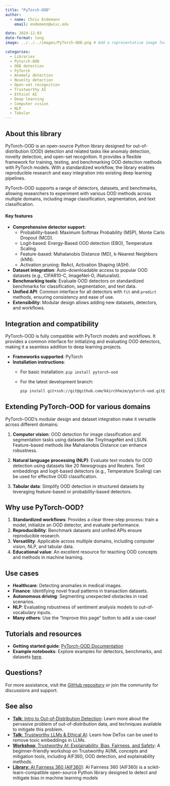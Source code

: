 ```yaml
---
title: "PyTorch-OOD"
author: 
  - name: Chris Endemann
    email: endemann@wisc.edu

date: 2024-12-03
date-format: long
image: ../../../images/PyTorch-OOD.png # Add a representative image for this library resource in the images folder.

categories: 
  - Libraries
  - Pytorch-OOD
  - OOD detection
  - PyTorch
  - Anomaly detection
  - Novelty detection
  - Open-set recognition
  - Trustworthy AI
  - Ethical AI
  - Deep learning
  - Computer vision
  - NLP
  - Tabular
---
```


## About this library

PyTorch-OOD is an open-source Python library designed for out-of-distribution (OOD) detection and related tasks like anomaly detection, novelty detection, and open-set recognition. It provides a flexible framework for training, testing, and benchmarking OOD detection methods with PyTorch models. With a standardized workflow, the library enables reproducible research and easy integration into existing deep learning pipelines.

PyTorch-OOD supports a range of detectors, datasets, and benchmarks, allowing researchers to experiment with various OOD methods across multiple domains, including image classification, segmentation, and text classification.

#### Key features
- **Comprehensive detector support**:
  - Probability-based: Maximum Softmax Probability (MSP), Monte Carlo Dropout (MCD).
  - Logit-based: Energy-Based OOD detection (EBO), Temperature Scaling.
  - Feature-based: Mahalanobis Distance (MD), k-Nearest Neighbors (kNN).
  - Activation pruning: ReAct, Activation Shaping (ASH).
- **Dataset integration**: Auto-downloadable access to popular OOD datasets (e.g., CIFAR10-C, ImageNet-O, iNaturalist).
- **Benchmarking tools**: Evaluate OOD detectors on standardized benchmarks for classification, segmentation, and text data.
- **Unified API**: Common interface for all detectors with `fit` and `predict` methods, ensuring consistency and ease of use.
- **Extensibility**: Modular design allows adding new datasets, detectors, and workflows.

## Integration and compatibility

PyTorch-OOD is fully compatible with PyTorch models and workflows. It provides a common interface for initializing and evaluating OOD detectors, making it a seamless addition to deep learning projects.

- **Frameworks supported**: PyTorch
- **Installation instructions**:
  - For basic installation: `pip install pytorch-ood`
  - For the latest development branch: 
    ```bash
    pip install git+ssh://git@github.com/kkirchheim/pytorch-ood.git@dev
    ```

## Extending PyTorch-OOD for various domains

PyTorch-OOD's modular design and dataset integration make it versatile across different domains:

1. **Computer vision**: OOD detection for image classification and segmentation tasks using datasets like TinyImageNet and LSUN. Feature-based methods like Mahalanobis Distance can enhance robustness.
   
2. **Natural language processing (NLP)**: Evaluate text models for OOD detection using datasets like 20 Newsgroups and Reuters. Text embeddings and logit-based detectors (e.g., Temperature Scaling) can be used for effective OOD classification.

3. **Tabular data**: Simplify OOD detection in structured datasets by leveraging feature-based or probability-based detectors.

## Why use PyTorch-OOD?

1. **Standardized workflows**: Provides a clear three-step process: train a model, initialize an OOD detector, and evaluate performance.
2. **Reproducibility**: Benchmark datasets and unified APIs ensure reproducible research.
3. **Versatility**: Applicable across multiple domains, including computer vision, NLP, and tabular data.
4. **Educational value**: An excellent resource for teaching OOD concepts and methods in machine learning.

## Use cases
- **Healthcare**: Detecting anomalies in medical images.
- **Finance**: Identifying novel fraud patterns in transaction datasets.
- **Autonomous driving**: Segmenting unexpected obstacles in road scenarios.
- **NLP**: Evaluating robustness of sentiment analysis models to out-of-vocabulary inputs.
- **Many others**: Use the "Improve this page" button to add a use-case!

## Tutorials and resources
- **Getting started guide**: [PyTorch-OOD Documentation](https://github.com/kkirchheim/pytorch-ood)
- **Example notebooks**: Explore examples for detectors, benchmarks, and datasets [here](https://github.com/kkirchheim/pytorch-ood/tree/main/examples).

## Questions?
For more assistance, visit the [GitHub repository](https://github.com/kkirchheim/pytorch-ood) or join the community for discussions and support.

## See also
- [**Talk**: Intro to Out-of-Distribution Detection](https://uw-madison-datascience.github.io/ML-X-Nexus/Learn/Videos/OOD-detection.html): Learn more about the pervasive problem of out-of-distribution data, and techniques available to mitigate this problem.
- [**Talk**: Trustworthy LLMs & Ethical AI](https://uw-madison-datascience.github.io/ML-X-Nexus/Applications/Videos/Forums/mlx_2024-05-11.html): Learn how DeTox can be used to remove toxic embeddings in LLMs.
- [**Workshop**: Trustworthy AI: Explainability, Bias, Fairness, and Safety](https://carpentries-incubator.github.io/fair-explainable-ml/index.html): A beginner-friendly workshop on Trustworthy AI/ML concepts and mitigation tools, including AIF360, OOD detection, and explainability methods.
- [**Library**: AI Fairness 360 (AIF360)](https://uw-madison-datascience.github.io/ML-X-Nexus/Toolbox/Libraries/AI-Fairness-360.html): AI Fairness 360 (AIF360) is a scikit-learn-compatible open-source Python library designed to detect and mitigate bias in machine learning models
